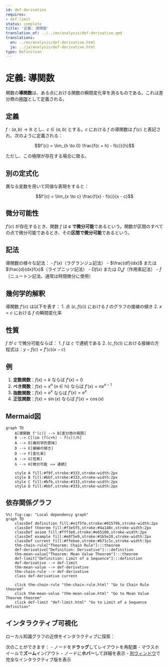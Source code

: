 ```yaml
---
id: def-derivative
requires:
- def-limit
status: complete
title: '定義: 導関数'
translation_of: ../../en/analysis/def-derivative.qmd
translations:
  en: ../en/analysis/def-derivative.html
  ja: ../ja/analysis/def-derivative.html
type: Definition
---
```


# 定義: 導関数 {#def-derivative}

関数の**導関数**は、ある点における関数の瞬間変化率を測るものである。これは差分商の[極限](def-limit.qmd)として定義される。

## 定義

$f: (a, b) \to \mathbb{R}$ とし、$c \in (a, b)$ とする。$c$ における $f$ の導関数は $f'(c)$ と表記され、次のように定義される：

$$f'(c) = \lim_{h \to 0} \frac{f(c + h) - f(c)}{h}$$

ただし、この極限が存在する場合に限る。

## 別の定式化

異なる変数を用いて同値な表現をすると：

$$f'(c) = \lim_{x \to c} \frac{f(x) - f(c)}{x - c}$$

## 微分可能性

$f'(c)$ が存在するとき、関数 $f$ は **$c$ で微分可能**であるという。関数が区間のすべての点で微分可能であるとき、その**区間で微分可能**であるという。

## 記法

導関数の様々な記法：
- $f'(x)$（ラグランジュ記法）
- $\frac{df}{dx}$ または $\frac{d}{dx}f(x)$（ライプニッツ記法）
- $Df(x)$ または $D_x f$（作用素記法）
- $\dot{f}$（ニュートン記法、通常は時間微分に使用）

## 幾何学的解釈

導関数 $f'(c)$ は以下を表す：
1. 点 $(c, f(c))$ における $f$ のグラフの接線の傾き
2. $x = c$ における $f$ の瞬間変化率

## 性質

$f$ が $c$ で微分可能ならば：
1. $f$ は $c$ で連続である
2. $(c, f(c))$ における接線の方程式は：$y - f(c) = f'(c)(x - c)$

## 例

1. **定数関数**：$f(x) = k$ ならば $f'(x) = 0$
2. **べき関数**：$f(x) = x^n$ (n ∈ ℕ) ならば $f'(x) = nx^{n-1}$
3. **指数関数**：$f(x) = e^x$ ならば $f'(x) = e^x$
4. **正弦関数**：$f(x) = \sin(x)$ ならば $f'(x) = \cos(x)$

## Mermaid図

```mermaid
graph TD
    A[導関数 f'(c)] --> B[差分商の極限]
    B --> C[lim (f(c+h) - f(c))/h]
    A --> D[幾何学的意味]
    D --> E[接線の傾き]
    D --> F[変化率]
    A --> G[性質]
    G --> H[微分可能 ⟹ 連続]

    style A fill:#f9f,stroke:#333,stroke-width:2px
    style B fill:#bbf,stroke:#333,stroke-width:2px
    style C fill:#bfb,stroke:#333,stroke-width:2px
    style D fill:#bbf,stroke:#333,stroke-width:2px
```

## 依存関係グラフ

```mermaid
%%| fig-cap: "Local dependency graph"
graph TD
    classDef definition fill:#e1f5fe,stroke:#01579b,stroke-width:2px
    classDef theorem fill:#f3e5f5,stroke:#4a148c,stroke-width:2px
    classDef axiom fill:#fff3e0,stroke:#e65100,stroke-width:2px
    classDef example fill:#e8f5e9,stroke:#1b5e20,stroke-width:2px
    classDef current fill:#ffebee,stroke:#b71c1c,stroke-width:3px
    thm-chain-rule["Theorem: Chain Rule"]:::theorem
    def-derivative["Definition: Derivative"]:::definition
    thm-mean-value["Theorem: Mean Value Theorem"]:::theorem
    def-limit["Definition: Limit of a Sequence"]:::definition
    def-derivative --> def-limit
    thm-mean-value --> def-derivative
    thm-chain-rule --> def-derivative
    class def-derivative current

    click thm-chain-rule "thm-chain-rule.html" "Go to Chain Rule theorem"
    click thm-mean-value "thm-mean-value.html" "Go to Mean Value Theorem theorem"
    click def-limit "def-limit.html" "Go to Limit of a Sequence definition"
```

## インタラクティブ可視化

ローカル知識グラフの近傍をインタラクティブに探索：

::: {.graph-viz data-id="def-derivative" data-width="700" data-height="500"}
:::

次のことができます：
- ノードを**ドラッグ**してレイアウトを再配置
- マウスホイールで**ズーム**イン/アウト
- ノードに**ホバー**して詳細を表示
- [別ウィンドウ](../../output/interactive/def-derivative.html){target="_blank"}で完全なインタラクティブ版を表示
